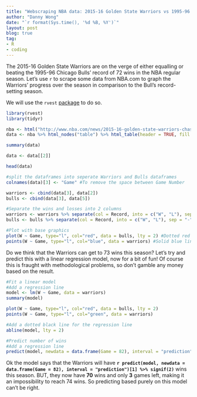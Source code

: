 ```yaml
---
title: "Webscraping NBA data: 2015-16 Golden State Warriors vs 1995-96 Chicago Bulls"
author: "Danny Wong"
date: "`r format(Sys.time(), '%d %B, %Y')`"
layout: post
blog: true
tag:
- R
- coding
---
```


The 2015-16 Golden State Warriors are on the verge of either equalling or beating the 1995-96 Chicago Bulls' record of 72 wins in the NBA regular season. Let's use `r` to scrape some data from NBA.com to graph the Warriors' progress over the season in comparison to the Bull's record-setting season.

We will use the `rvest` [package](http://blog.rstudio.org/2014/11/24/rvest-easy-web-scraping-with-r/) to do so.

```r
library(rvest)
library(tidyr)

nba <- html("http://www.nba.com/news/2015-16-golden-state-warriors-chase-1995-96-chicago-bulls-all-time-wins-record/")
data <- nba %>% html_nodes("table") %>% html_table(header = TRUE, fill = TRUE)

summary(data)

data <- data[[2]]

head(data)

#split the dataframes into seperate Warriors and Bulls dataframes 
colnames(data)[3] <- "Game" #To remove the space between Game Number

warriors <- cbind(data[3], data[2])
bulls <- cbind(data[3], data[5])

#Separate the wins and losses into 2 columns
warriors <- warriors %>% separate(col = Record, into = c("W", "L"), sep = "-")
bulls <- bulls %>% separate(col = Record, into = c("W", "L"), sep = "-")

#Plot with base graphics
plot(W ~ Game, type="l", col="red", data = bulls, lty = 2) #Dotted red line for Bulls
points(W ~ Game, type="l", col="blue", data = warriors) #Solid blue line for Warriors 
```

Do we think that the Warriors can get to 73 wins this season? Let's try and predict this with a linear regression model, now for a bit of fun! Of course this is fraught with methodological problems, so don't gamble any money based on the result.

```r
#Fit a linear model
#Add a regression line
model <- lm(W ~ Game, data = warriors)
summary(model)

plot(W ~ Game, type="l", col="red", data = bulls, lty = 2)
points(W ~ Game, type="l", col="green", data = warriors)

#Add a dotted black line for the regression line
abline(model, lty = 2)

#Predict number of wins
#Add a regression line
predict(model, newdata = data.frame(Game = 82), interval = "prediction")
```

Ok the model says that the Warriors will have **`r predict(model, newdata = data.frame(Game = 82), interval = "prediction")[1] %>% signif(2)`** wins this season. BUT, they now have **70** wins and only **3** games left, making it an impossibility to reach 74 wins. So predicting based purely on this model can't be right.